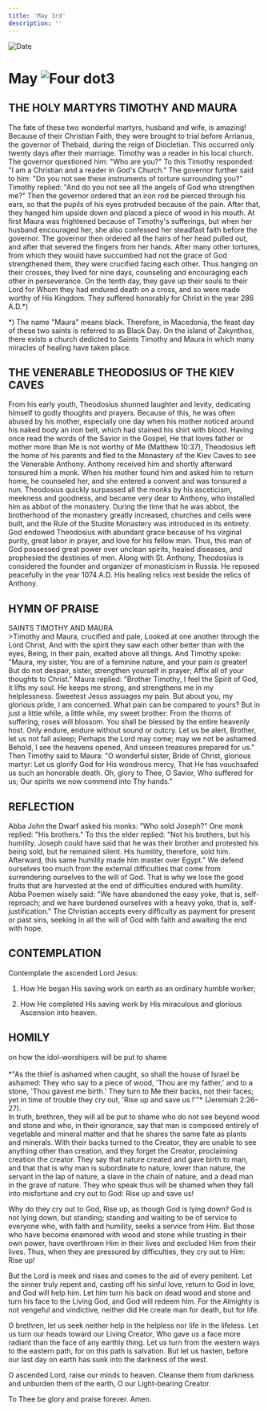 ```yaml
---
title: 'May 3rd'
description: ''
---
```


<RunningHead />
<Image src="/title-imprint.png" height={68} width={50} alt="Date" className="title-imprint"/>

# <div id="date">May <Image className="four-dot" src="/four-dot.png" height={15} width={15} alt="Four dot" />3</div>

## THE HOLY MARTYRS TIMOTHY AND MAURA

The fate of these two wonderful martyrs, husband and wife, is amazing! Because of their Christian Faith, they were brought to trial before Arrianus, the governor of Thebaid, during the reign of Diocletian. This occurred only twenty days after their marriage. Timothy was a reader in his local church. The governor questioned him: "Who are you?" To this Timothy responded: "I am a Christian and a reader in God's Church." The governor further said to him: "Do you not see these instruments of torture surrounding you?" Timothy replied: "And do you not see all the angels of God who strengthen me?" Then the governor ordered that an iron rod be pierced through his ears, so that the pupils of his eyes protruded because of the pain. After that, they hanged him upside down and placed a piece of wood in his mouth. At first Maura was frightened because of Timothy's sufferings, but when her husband encouraged her, she also confessed her steadfast faith before the governor. The governor then ordered all the hairs of her head pulled out, and after that severed the fingers from her hands. After many other tortures, from which they would have succumbed had not the grace of God strengthened them, they were crucified facing each other. Thus hanging on their crosses, they lived for nine days, counseling and encouraging each other in perseverance. On the tenth day, they gave up their souls to their Lord for Whom they had endured death on a cross, and so were made worthy of His Kingdom. They suffered honorably for Christ in the year 286 A.D.*)

*) The name "Maura" means black.  Therefore, in Macedonia, the feast day of these two saints is referred to as Black Day.  On the island of Zakynthos, there exists a church dedicted to Saints Timothy and Maura in which many miracles of healing have taken place.

## THE VENERABLE THEODOSIUS OF THE KIEV CAVES

From his early youth, Theodosius shunned laughter and levity, dedicating himself to godly thoughts and prayers. Because of this, he was often abused by his mother, especially one day when his mother noticed around his naked body an iron belt, which had stained his shirt with blood. Having once read the words of the Savior in the Gospel, He that loves father or mother more than Me is not worthy of Me (Matthew 10:37), Theodosius left the home of his parents and fled to the Monastery of the Kiev Caves to see the Venerable Anthony. Anthony received him and shortly afterward tonsured him a monk. When his mother found him and asked him to return home, he counseled her, and she entered a convent and was tonsured a nun. Theodosius quickly surpassed all the monks by his asceticism, meekness and goodness, and became very dear to Anthony, who installed him as abbot of the monastery. During the time that he was abbot, the brotherhood of the monastery greatly increased, churches and cells were built, and the Rule of the Studite Monastery was introduced in its entirety. God endowed Theodosius with abundant grace because of his virginal purity, great labor in prayer, and love for his fellow man. Thus, this man of God possessed great power over unclean spirits, healed diseases, and prophesied the destinies of men. Along with St. Anthony, Theodosius is considered the founder and organizer of monasticism in Russia. He reposed peacefully in the year 1074 A.D. His healing relics rest beside the relics of Anthony.


## HYMN OF PRAISE
<div style={{textAlign:'center', color:'crimson', fontWeight:'bold'}}>
SAINTS TIMOTHY AND MAURA
</div>
>Timothy and Maura, crucified and pale,  
Looked at one another through the Lord Christ,  
And with the spirit they saw each other better than with the eyes,  
Being, in their pain, exalted above all things.  
And Timothy spoke: "Maura, my sister,  
You are of a feminine nature, and your pain is greater!  
But do not despair, sister, strengthen yourself in prayer;  
Affix all of your thoughts to Christ."  
Maura replied: "Brother Timothy,  
I feel the Spirit of God, it lifts my soul.  
He keeps me strong, and strengthens me in my helplessness.  
Sweetest Jesus assuages my pain.  
But about you, my glorious pride, I am concerned.  
What pain can be compared to yours?  
But in just a little while, a little while, my sweet brother:  
From the thorns of suffering, roses will blossom.  
You shall be blessed by the entire heavenly host.  
Only endure, endure without sound or outcry.  
Let us be alert, Brother, let us not fall asleep;  
Perhaps the Lord may come; may we not be ashamed.  
Behold, I see the heavens opened,  
And unseen treasures prepared for us."  
Then Timothy said to Maura: "O wonderful sister,  
Bride of Christ, glorious martyr:  
Let us glorify God for His wondrous mercy,  
That He has vouchsafed us such an honorable death.  
Oh, glory to Thee, O Savior, Who suffered for us;  
Our spirits we now commend into Thy hands."  


## REFLECTION
Abba John the Dwarf asked his monks: "Who sold Joseph?" One monk replied: "His brothers." To this the elder replied: "Not his brothers, but his humility. Joseph could have said that he was their brother and protested his being sold, but he remained silent. His humility, therefore, sold him. Afterward, this same humility made him master over Egypt." We defend ourselves too much from the external difficulties that come from surrendering ourselves to the will of God. That is why we lose the good fruits that are harvested at the end of difficulties endured with humility. Abba Poemen wisely said: "We have abandoned the easy yoke, that is, self-reproach; and we have burdened ourselves with a heavy yoke, that is, self-justification." The Christian accepts every difficulty as payment for present or past sins, seeking in all the will of God with faith and awaiting the end with hope.


## CONTEMPLATION

Contemplate the ascended Lord Jesus:

1. How He began His saving work on earth as an ordinary humble worker;

2. How He completed His saving work by His miraculous and glorious Ascension into heaven.


## HOMILY
<div style={{textAlign:'center', color:'crimson', fontWeight:'bold'}}>
on how the idol-worshipers will be put to shame
</div><br />
<div style={{textAlign:'right'}}>
*"As the thief is ashamed when caught, so shall the house of Israel be ashamed: They who say to a piece of wood, 'Thou are my father,' and to a stone, 'Thou gavest me birth.' They turn to Me their backs, not their faces; yet in time of trouble they cry out, 'Rise up and save us !'"* (Jeremiah 2:26-27).
</div>
In truth, brethren, they will all be put to shame who do not see beyond wood and stone and who, in their ignorance, say that man is composed entirely of vegetable and mineral matter and that he shares the same fate as plants and minerals. With their backs turned to the Creator, they are unable to see anything other than creation, and they forget the Creator, proclaiming creation the creator. They say that nature created and gave birth to man, and that that is why man is subordinate to nature, lower than nature, the servant in the lap of nature, a slave in the chain of nature, and a dead man in the grave of nature. They who speak thus will be shamed when they fall into misfortune and cry out to God: Rise up and save us!

Why do they cry out to God, Rise up, as though God is lying down? God is not lying down, but standing; standing and waiting to be of service to everyone who, with faith and humility, seeks a service from Him. But those who have become enamored with wood and stone while trusting in their own power, have overthrown Him in their lives and excluded Him from their lives. Thus, when they are pressured by difficulties, they cry out to Him: Rise up!

But the Lord is meek and rises and comes to the aid of every penitent. Let the sinner truly repent and, casting off his sinful love, return to God in love, and God will help him. Let him turn his back on dead wood and stone and turn his face to the Living God, and God will redeem him. For the Almighty is not vengeful and vindictive, neither did He create man for death, but for life.

O brethren, let us seek neither help in the helpless nor life in the lifeless. Let us turn our heads toward our Living Creator, Who gave us a face more radiant than the face of any earthly thing. Let us turn from the western ways to the eastern path, for on this path is salvation. But let us hasten, before our last day on earth has sunk into the darkness of the west.

O ascended Lord, raise our minds to heaven. Cleanse them from darkness and unburden them of the earth, O our Light-bearing Creator.

To Thee be glory and praise forever. Amen.

